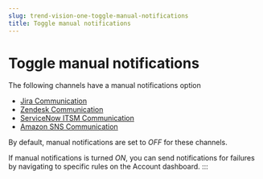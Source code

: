 ```yaml
---
slug: trend-vision-one-toggle-manual-notifications
title: Toggle manual notifications
---
```

# Toggle manual notifications

The following channels have a manual notifications option

- [Jira Communication](jira-integration.mdx)
- [Zendesk Communication](zendesk-communication.mdx)
- [ServiceNow ITSM Communication](servicenow-communication.mdx)
- [Amazon SNS Communication](amazon-sns-communication.mdx)

By default, manual notifications are set to *OFF* for these channels.

If manual notifications is turned *ON*, you can send notifications for failures by navigating to specific rules on the Account dashboard.
:::
